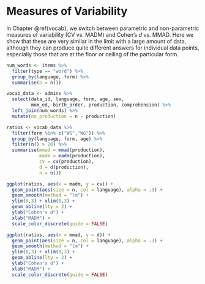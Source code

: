 # Measures of Variability {#appendix-variability}

In Chapter \@ref{vocab}, we switch between parametric and non-parametric measures of variability (CV vs. MADM) and Cohen's $d$ vs. MMAD. Here we show that these are very similar in the limit with a large amount of data, although they can produce quite different answers for individual data points, especially those that are at the floor or ceiling of the particular form. 


```r
num_words <- items %>%
  filter(type == "word") %>%
  group_by(language, form) %>%
  summarise(n = n())

vocab_data <- admins %>%
  select(data_id, language, form, age, sex, 
         mom_ed, birth_order, production, comprehension) %>% 
  left_join(num_words) %>%
  mutate(no_production = n - production)

```


```r
ratios <- vocab_data %>%
  filter(form %in% c("WS","WG")) %>%
  group_by(language, form, age) %>%
  filter(n() > 20) %>%
  summarise(mmad = mmad(production), 
            madm = madm(production), 
            cv = cv(production), 
            d = d(production), 
            n = n())
```


```r
ggplot(ratios, aes(x = madm, y = cv)) + 
  geom_point(aes(size = n, col = language), alpha = .3) + 
  geom_smooth(method = "lm") +
  ylim(0,3) + xlim(0,3) +
  geom_abline(lty = 2) +
  ylab("Cohen's d") + 
  xlab("MADM") + 
  scale_color_discrete(guide = FALSE)
```


```r
ggplot(ratios, aes(x = mmad, y = d)) + 
  geom_point(aes(size = n, col = language), alpha = .3) + 
  geom_smooth(method = "lm") +
  ylim(0,3) + xlim(0,3) +
  geom_abline(lty = 2) +
  ylab("Cohen's d") + 
  xlab("MADM") + 
  scale_color_discrete(guide = FALSE)
```

